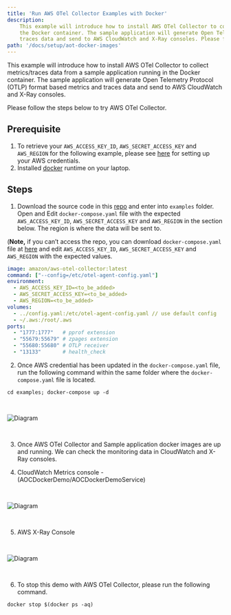 ```yaml
---
title: 'Run AWS OTel Collector Examples with Docker'
description:
    This example will introduce how to install AWS OTel Collector to collect metrics/traces data from a sample application running in
    the Docker container. The sample application will generate Open Telemetry Protocol (OTLP) format based metrics and
    traces data and send to AWS CloudWatch and X-Ray consoles. Please follow the steps below to try AWS OTel Collector.
path: '/docs/setup/aot-docker-images'
---
```



This example will introduce how to install AWS OTel Collector to collect metrics/traces data from a sample application running in the
Docker container. The sample application will generate Open Telemetry Protocol (OTLP) format based metrics and traces data
and send to AWS CloudWatch and X-Ray consoles.

Please follow the steps below to try AWS OTel Collector.

<SectionSeparator />

## Prerequisite
1. To retrieve your `AWS_ACCESS_KEY_ID`, `AWS_SECRET_ACCESS_KEY` and `AWS_REGION` for the following example, please see
[here](https://docs.aws.amazon.com/cli/latest/userguide/cli-configure-files.html) for setting up your AWS credentials.
2. Installed [docker](https://docs.docker.com/get-docker/) runtime on your laptop.

<SectionSeparator />

## Steps
1. Download the source code in this [repo](https://github.com/aws-observability/aws-otel-collector) and enter into `examples` folder.
Open and Edit `docker-compose.yaml` file with the expected `AWS_ACCESS_KEY_ID`, `AWS_SECRET_ACCESS_KEY` and `AWS_REGION` in the section below.
The region is where the data will be sent to.

(**Note,** if you can’t access the repo, you can download `docker-compose.yaml` file at
[here](https://drive.corp.amazon.com/documents/xiami@/AWS-Observability/docker-compose.yaml) and edit
`AWS_ACCESS_KEY_ID`, `AWS_SECRET_ACCESS_KEY` and `AWS_REGION` with the expected values.

```yaml
image: amazon/aws-otel-collector:latest
command: ["--config=/etc/otel-agent-config.yaml"]
environment:
  - AWS_ACCESS_KEY_ID=<to_be_added>
  - AWS_SECRET_ACCESS_KEY=<to_be_added>
  - AWS_REGION=<to_be_added>
volumes:
  - ../config.yaml:/etc/otel-agent-config.yaml // use default config
  - ~/.aws:/root/.aws
ports:
  - "1777:1777"   # pprof extension
  - "55679:55679" # zpages extension
  - "55680:55680" # OTLP receiver
  - "13133"       # health_check
```

2. Once AWS credential has been updated in the `docker-compose.yaml` file, run the following command within the same folder where the `docker-compose.yaml` file is located.
```
cd examples; docker-compose up -d
```
<img src={img5} alt="Diagram" style="margin: 30px 0;" />

3. Once AWS OTel Collector and Sample application docker images are up and running. We can check the monitoring data in CloudWatch and X-Ray consoles.

4. CloudWatch Metrics console - (AOCDockerDemo/AOCDockerDemoService)
<img src={img6} alt="Diagram" style="margin: 30px 0;" />

5. AWS X-Ray Console
<img src={img7} alt="Diagram" style="margin: 30px 0;" />

6. To stop this demo with AWS OTel Collector, please run the following command.
```
docker stop $(docker ps -aq)
```